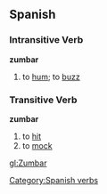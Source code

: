 == Spanish ==
=== Intransitive Verb ===
'''zumbar'''
# to [[hum]]; to [[buzz]]

=== Transitive Verb ===
'''zumbar'''
# to [[hit]]
# to [[mock]]

[[Category:Spanish verbs]]

[[gl:Zumbar]]